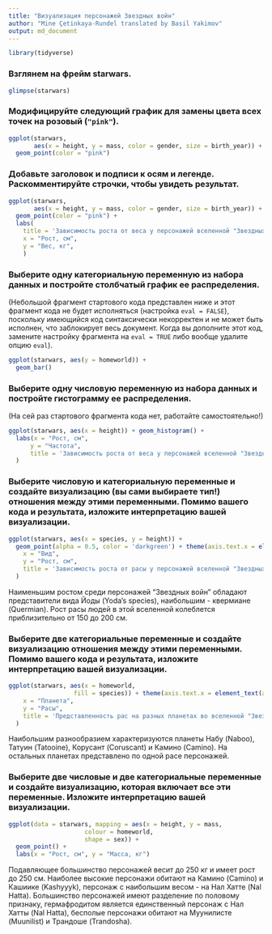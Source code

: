 ```yaml
---
title: "Визуализация персонажей Звездных войн"
author: "Mine Çetinkaya-Rundel translated by Basil Yakimov"
output: md_document
---
```

```r
library(tidyverse)
```

### Взглянем на фрейм starwars.

```r
glimpse(starwars)
```

### Модифицируйте следующий график для замены цвета всех точек на розовый (`"pink"`).

```r
ggplot(starwars, 
       aes(x = height, y = mass, color = gender, size = birth_year)) +
  geom_point(color = "pink")
```

### Добавьте заголовок и подписи к осям и легенде. Раскомментируйте строчки, чтобы увидеть результат.

```r
ggplot(starwars, 
       aes(x = height, y = mass, color = gender, size = birth_year)) +
  geom_point(color = "pink") +
  labs(
    title = 'Зависимость роста от веса у персонажей вселенной "Звездных войн"',
    x = "Рост, см", 
    y = "Вес, кг",
    )
```

### Выберите одну категориальную переменную из набора данных и постройте столбчатый график ее распределения.

(Небольшой фрагмент стартового кода представлен ниже и этот фрагмент кода не будет исполняться (настройка `eval = FALSE`), поскольку имеющийся код синтаксически некорректен и не может быть исполнен, что заблокирует весь документ.
Когда вы дополните этот код, замените настройку фрагмента на `eval = TRUE` либо вообще удалите опцию `eval`).

```r
ggplot(starwars, aes(y = homeworld)) +
  geom_bar()
```

### Выберите одну числовую переменную из набора данных и постройте гистограмму ее распределения.

(На сей раз стартового фрагмента кода нет, работайте самостоятельно!)

```r
ggplot(starwars, aes(x = height)) + geom_histogram() +
  labs(x = "Рост, см",
      y = "Частота",
      title = 'Зависимость роста от веса у персонажей вселенной "Звездных войн"'
  )
```

### Выберите числовую и категориальную переменные и создайте визуализацию (вы сами выбираете тип!) отношения между этими переменными. Помимо вашего кода и результата, изложите интерпретацию вашей визуализации.

```r
ggplot(starwars, aes(x = species, y = height)) +
  geom_point(alpha = 0.5, color = 'darkgreen') + theme(axis.text.x = element_text(angle=90, hjust=1)) + labs(
    x = "Вид",
    y = "Рост, см",
    title = 'Зависимость роста от расы у персонажей вселенной "Звездных войн"'
  )
```

Наименьшим ростом среди персонажей "Звездных войн" обладают представители вида Йоды (Yoda's species), наибольшим - квермиане (Quermian). Рост расы людей в этой вселенной колеблется приблизительно от 150 до 200 см.

### Выберите две категориальные переменные и создайте визуализацию отношения между этими переменными. Помимо вашего кода и результата, изложите интерпретацию вашей визуализации.

```r
ggplot(starwars, aes(x = homeworld, 
                  fill = species)) + theme(axis.text.x = element_text(angle=90, hjust=1)) + geom_bar() + labs(
    x = "Планета",
    y = "Расы",
    title = 'Представленность рас на разных планетах во вселенной "Звездных войн"'
  )
```

Наибольшим разнообразием характеризуются планеты Набу (Naboo), Татуин (Tatooine), Корусант (Coruscant) и Камино (Camino). На остальных планетах представлено по одной расе персонажей.

### Выберите две числовые и две категориальные переменные и создайте визуализацию, которая включает все эти переменные. Изложите интерпретацию вашей визуализации.

```r
ggplot(data = starwars, mapping = aes(x = height, y = mass,
                     colour = homeworld,
                     shape = sex)) +
  geom_point() +
  labs(x = "Рост, см", y = "Масса, кг")
```

Подавляющее большинство персонажей весит до 250 кг и имеет рост до 250 см. Наиболее высокие персонажи обитают на Камино (Camino) и Кашиике (Kashyyyk), персонаж с наибольшим весом - на Нал Хатте (Nal Hatta). Большинство персонажей имеют разделение по половому признаку, гермафродитом является единственный персонаж с Нал Хатты (Nal Hatta), бесполые персонажи обитают на Муунилисте (Muunilist) и Трандоше (Trandosha).